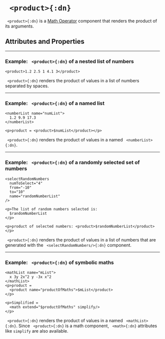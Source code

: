 


# ` <product>{:dn}`

` <product>{:dn}` is a [Math Operator](../document_structure/essentialConcepts#component-types)
component that renders the product of its arguments.

## Attributes and Properties 
 <AttrDisplay name='product'/> 
 <PropDisplay name='product'/>

---

### Example: ` <product>{:dn}` of a nested list of numbers


```doenet-editor-horiz
<product>1.2 2.5 1 4.1 3</product>
```



` <product>{:dn}` renders the product of values in a list of numbers separated by spaces.



---

### Example: ` <product>{:dn}` of a named list


```doenet-editor-horiz
<numberList name="numList">
  1.2 9.9 17.3
</numberList>

<p>product = <product>$numList</product></p> 
```



` <product>{:dn}` renders the product of values in a named ` <numberList>{:dn}`.



---

### Example: ` <product>{:dn}` of a randomly selected set of numbers


```doenet-editor-horiz
<selectRandomNumbers 
  numToSelect="4" 
  from="-10" 
  to="10" 
  name="randomNumberList"
/>

<p>The list of random numbers selected is:
  $randomNumberList
</p>

<p>product of selected numbers: <product>$randomNumberList</product></p>
```



` <product>{:dn}` renders the product of values in a list of numbers that are generated 
with the ` <selectRandomNumbers/>{:dn}` component. 



---

### Example: ` <product>{:dn}` of symbolic maths


```doenet-editor-horiz
<mathList name="mList">
  x 3y 2x^2 y -3x x^2
</mathList>
<p>product = 
  <product name="productOfMaths">$mList</product>
</p> 

<p>Simplified = 
  <math extend="$productOfMaths" simplify/>
</p> 
```



` <product>{:dn}` renders the product of values in a named ` <mathList>{:dn}`. Since ` <product>{:dn}` is a math component, ` <math>{:dn}` attributes like `simplify` are also available.

